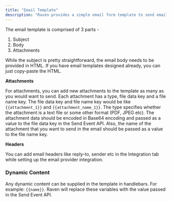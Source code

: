```yaml
---
title: "Email Template"
description: "Raven provides a simple email form template to send emails via any provider"
---
```


The email template is comprised of 3 parts -

1. Subject
2. Body
3. Attachments

While the subject is pretty straightforward, the email body needs to be provided
in HTML. If you have email templates designed already, you can just copy-paste
the HTML.

**Attachments**

For attachments, you can add new attachments to the template as many as you
would want to send. Each attachment has a type, file data key and a file name
key. The file data key and file name key would be like `{{attachment_1}}` and
`{{attachment_name_1}}`. The type specifies whether the attachment is a text
file or some other format (PDF, JPEG etc). The attachment data should be encoded
in Base64 encoding and passed as a value to the file data key in the Send Event
API. Also, the name of the attachment that you want to send in the email should
be passed as a value to the file name key.

**Headers**

You can add email headers like reply-to, sender etc in the Integration tab while
setting up the email provider integration.

### Dynamic Content

Any dynamic content can be supplied in the template in handlebars. For example:
`{{name}}`. Raven will replace these variables with the value passed in the Send
Event API.
